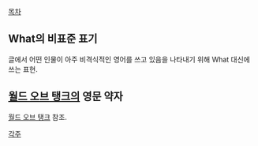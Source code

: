 [[목차]]

== What의 비표준 표기 ==
글에서 어떤 인물이 아주 비격식적인 영어를 쓰고 있음을 나타내기 위해 What 대신에 쓰는 표현.

== [[월드 오브 탱크]]의 영문 약자 ==
[[월드 오브 탱크]] 참조.

[[각주]]
